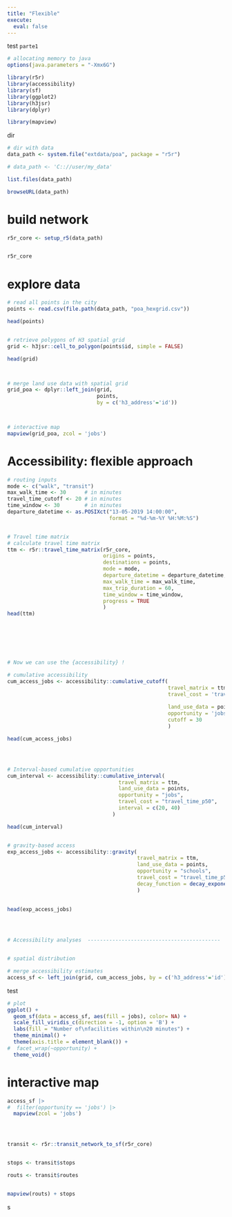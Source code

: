 ```yaml
---
title: "Flexible"
execute:
  eval: false
---
```


test `parte1`

```r
# allocating memory to java
options(java.parameters = "-Xmx6G")

library(r5r)
library(accessibility)
library(sf)
library(ggplot2)
library(h3jsr)
library(dplyr)

library(mapview)
```

dir
```r
# dir with data
data_path <- system.file("extdata/poa", package = "r5r")

# data_path <- 'C:://user/my_data'

list.files(data_path)

browseURL(data_path)

```




# build network  
```r
r5r_core <- setup_r5(data_path)


r5r_core
```




# explore data  
```r
# read all points in the city
points <- read.csv(file.path(data_path, "poa_hexgrid.csv"))

head(points)


# retrieve polygons of H3 spatial grid
grid <- h3jsr::cell_to_polygon(points$id, simple = FALSE)

head(grid)



# merge land use data with spatial grid
grid_poa <- dplyr::left_join(grid, 
                             points, 
                             by = c('h3_address'='id'))



# interactive map
mapview(grid_poa, zcol = 'jobs')

```



# Accessibility: flexible approach 

```r
# routing inputs
mode <- c("walk", "transit")
max_walk_time <- 30      # in minutes
travel_time_cutoff <- 20 # in minutes
time_window <- 30        # in minutes
departure_datetime <- as.POSIXct("13-05-2019 14:00:00",
                                 format = "%d-%m-%Y %H:%M:%S")


# Travel time matrix
# calculate travel time matrix
ttm <- r5r::travel_time_matrix(r5r_core,
                               origins = points,
                               destinations = points,
                               mode = mode,
                               departure_datetime = departure_datetime,
                               max_walk_time = max_walk_time, 
                               max_trip_duration = 60,
                               time_window = time_window,
                               progress = TRUE
                               )
head(ttm)







# Now we can use the {accessibility} !

# cumulative accessibility
cum_access_jobs <- accessibility::cumulative_cutoff(
                                                    travel_matrix = ttm, 
                                                    travel_cost = 'travel_time_p50',
                                                    
                                                    land_use_data = points,
                                                    opportunity = 'jobs',
                                                    cutoff = 30
                                                    )

head(cum_access_jobs)




# Interval-based cumulative opportunities
cum_interval <- accessibility::cumulative_interval(
                                    travel_matrix = ttm,
                                    land_use_data = points,
                                    opportunity = "jobs",
                                    travel_cost = "travel_time_p50",
                                    interval = c(20, 40)
                                  )

head(cum_interval)


# gravity-based access
exp_access_jobs <- accessibility::gravity(
                                          travel_matrix = ttm,
                                          land_use_data = points,
                                          opportunity = "schools",
                                          travel_cost = "travel_time_p50",
                                          decay_function = decay_exponential(decay_value = 0.8)
                                          )
  
  
head(exp_access_jobs)




# Accessibility analyses  -------------------------------------------


# spatial distribution

# merge accessibility estimates
access_sf <- left_join(grid, cum_access_jobs, by = c('h3_address'='id'))

```


test

```r
# plot
ggplot() +
  geom_sf(data = access_sf, aes(fill = jobs), color= NA) +
  scale_fill_viridis_c(direction = -1, option = 'B') +
  labs(fill = "Number of\nfacilities within\n20 minutes") +
  theme_minimal() +
  theme(axis.title = element_blank()) +
#  facet_wrap(~opportunity) +
  theme_void()

```


# interactive map

```r
access_sf |>
#  filter(opportunity == 'jobs') |>
  mapview(zcol = 'jobs')




transit <- r5r::transit_network_to_sf(r5r_core)


stops <- transit$stops

routs <- transit$routes


mapview(routs) + stops


```

s